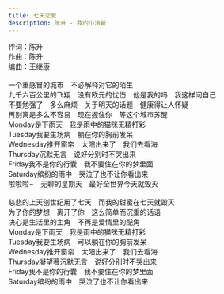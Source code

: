 ```yaml
---
title: 七天恋爱
description: 陈升 - 我的小清新
---
```


作词：陈升<br />作曲：陈升<br />编曲：王继康<br /><br />一个重感冒的城市　不必解释对它的陌生<br />九千六百公里的飞翔　没有欧元的忧伤　他是我的吗　我这样问自己<br />不要勉强了　多么麻烦　关于明天的话题　健康得让人怀疑<br />再别离是多么不容易　现在握住你　等这个城市苏醒<br />Monday是下雨天　我是雨中的猫咪无精打彩<br />Tuesday我要生场病　躺在你的胸前发呆<br />Wednesday推开窗帘　太阳出来了　我们去看海<br />Thursday沉默无言　说好分别时不哭出来<br />Friday我不是你的行囊　我不要住在你的梦里面<br />Saturday缤纷的雨中　哭泣了也不让你看出来<br />啦啦啦~　无聊的星期天　最好全世界今天就毁灭<br /><br />慈悲的上天创世纪用了七天　而我的甜蜜在七天就毁灭<br />为了你的梦想　离开了你　这么简单而沉重的话语<br />决心是生活里的主角　不再是爱情里的配角<br />Monday是下雨天　我是雨中的猫咪无精打彩<br />Tuesday我要生场病　可以躺在你的胸前发呆<br />Wednesday推开窗帘　太阳出来了　我们去看海<br />Thursday凝望著沉默无言　说好分别时不哭出来<br />Friday我不是你的行囊　我不要住在你的梦里面<br />Saturday缤纷的雨中　哭泣了也不让你看出来